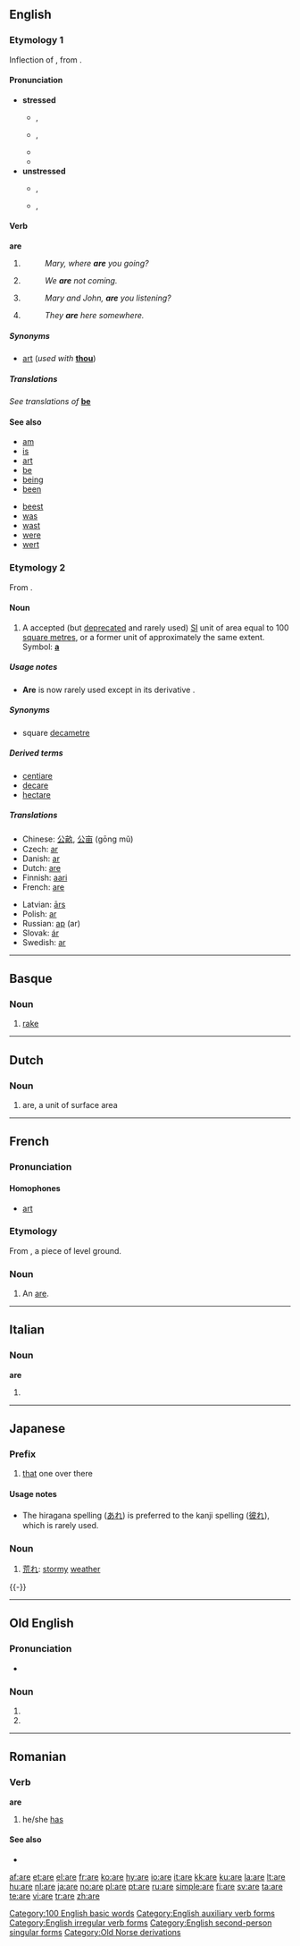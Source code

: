 {{see|Åre|-are|-aré}}
{{wikipedia|ARE}}
==English==

{{rank|they|my|were|36|are|their|one|so}}

===Etymology 1===
Inflection of {{OE.}} {{term|am|lang=ang}}, from {{proto|Indo-European|h₁es-|to be, exist}}.

====Pronunciation====
* '''stressed'''
** {{a|UK}} {{IPA|/ɑː(ɹ)/}}, {{SAMPA|/A:/}}
** {{a|US}} {{IPA|/ɑɹ/}}, {{SAMPA|/Ar/}}
** {{audio|en-us-are.ogg|Audio (US)}}
** {{rhymes|ɑː(r)}}
* '''unstressed'''
** {{a|UK}} {{IPA|/ə/}}, {{SAMPA|/@/}}
** {{a|US}} {{IPA|/ɚ/}}, {{SAMPA|/@`/}}
<!--This should probably have a stressed and unstressed pronunciation, but I'm not sure how to handle the audio.  Please contact Dvortygirl for an unstressed sound sample if you are writing pronunciations.-->

====Verb====
'''are'''

# {{form of|second-person singular simple present tense|be}}
#: ''Mary, where '''are''' you going?''
# {{form of|first-person plural simple present tense|be}}
#: ''We '''are''' not coming.''
# {{form of|second-person plural simple present tense|be}}
#: ''Mary and John, '''are''' you listening?''
# {{form of|third-person plural simple present tense|be}}
#: ''They '''are''' here somewhere.''

=====Synonyms=====
* {{sense|second-person singular}} {{qualifier|archaic}} [[art]] (''used with'' '''[[thou]]''')

=====Translations=====
''See translations of'' '''[[be#Translations|be]]'''
<!-- This is a verb form and so translations should not be given; in any case, these do not, in some or all cases, translate the uses of "are" in the example sentences given
{{trans-top|Second-person singular}}
* [[Catalan]]: [[ets]], [[estàs]]
* Chinese: [[是]] (shì)
* Czech: [[jsi]]
* Danish: [[er#Danish|er]]
* Dutch: [[bent]]
* Esperanto: [[estas]]
* Finnish: [[olet]]
* French: [[es#French|es]]
* German: [[bist]]
* Greek: [[είστε]] (íste)
* Hindi: [[हैं]] (haĩ) ''(polite)'', [[हो]] (ho) ''(mid formality)'', [[है]] (he) ''(inf., imp.)''
* Hungarian: [[vagy]]
* [[Interlingua]]: [[es]] ''(all persons and numbers)''
{{trans-mid}}
* Irish: [[tá]]
* Latin: [[es#Latin|es]]
* Latvian: [[esi]]
* Norwegian: [[er#Norwegian|er]]
* [[Novial]]: [[es]]
* Polish: [[jesteś]]
* Portuguese: [[é]], [[és]], [[está]], [[estás]]
* Romanian: [[eşti]]
* Russian: ''(not used)''
* Slovak: [[si#Slovak|si]]
* Slovene: [[si]]
* Spanish: (''informal'') [[eres]], (''formal'') [[es#Spanish|es]]; (''informal'') [[estás]], (''formal'') [[está]]
* Swedish: [[är]]
{{trans-bottom}}

{{trans-top|First-person plural}}
* [[Catalan]]: [[som]], [[estem]]
* Chinese: [[是]] (shì)
* Czech: [[jsme]]
* Danish: [[er#Danish|er]]
* Dutch: [[zijn]]
* Esperanto: [[estas]]
* Finnish: [[olemme]]
* French: [[sommes]]
* German: [[sind]]
* Greek: [[είμαστε]] (ímaste)
* Hindi: [[हैं]] (haĩ) Ref any Hindi grammar :)
* Hungarian: [[vagyunk]]
* [[Interlingua]]: [[es]] ''(all persons and numbers)''
* Irish: [[tá]], [[táimid]]
{{trans-mid}}
* Italian: [[siamo]], [[stiamo]]
* Latin: [[sumus]]
* Latvian: [[esam]]
* Norwegian: [[er#Norwegian|er]]
* [[Novial]]: [[es]]
* Polish: [[jesteśmy]]
* Portuguese: [[somos]], [[estamos]]
* Romanian: [[suntem]]
* Russian: ''(not used)''
* Slovak: [[sme#Slovak|sme]]
* Slovene: [[sva]] (dual), [[smo]] (plural)
* Spanish: [[somos]]; [[estamos]]
* Swedish: [[är]]
* Yiddish: [[זײַנען]]
{{trans-bottom}}

{{trans-top|Second-person plural}}
* [[Catalan]]: [[esteu]] [[sou]]
* Chinese: [[是]] (shì)
* Czech: [[jste]]
* Danish: [[er#Danish|er]]
* Dutch: [[zijn]]
* Esperanto: [[estas]]
* Finnish: [[olette]]
* French: [[êtes]]
* German: [[seid]]
* Greek: [[είσαστε]] (ísaste)
* Hindi: [[हैं]] (haĩ) ''(polite)'', [[हो]] (ho) ''(mid formality)''
* Hungarian: [[vagytok]]
* [[Interlingua]]: [[es]] ''(all persons and numbers)''
{{trans-mid}}
* Italian: [[siete]], [[state#Italian|state]]
* Latin: [[estis]]
* Norwegian: [[er#Norwegian|er]]
* [[Novial]]: [[es]]
* Polish: [[jesteście]]
* Portuguese: [[são]], [[sois]], [[estão]], [[estais]]
* Romanian: [[sunteţi]]
* Russian: ''(not used)''
* Slovak: [[ste#Slovak|ste]]
* Slovene: [[sta]] (dual), [[ste]] (plural)
* Spanish: (''informal'') [[sois]], (''formal'') [[son]]; (''informal'') [[estáis]], (''formal'') [[están]]
* Swedish: [[är]]
{{trans-bottom}}

{{trans-top|Third-person plural}}
* [[Catalan]]: [[són]], [[estan]]
* Chinese: [[是]] (shì)
* Czech: [[jsou]]
* Danish: [[er#Danish|er]]
* Dutch: [[zijn]]
* Esperanto: [[estas]]
* Finnish: [[ovat]]
* French: [[sont]]
* German: [[sind]]
* Greek: [[είναι]] (íne)
* Hindi: [[हैं]] (haĩ)
* Hungarian: [[vannak]] (usually omitted)
* [[Interlingua]]: [[es]] ''(all persons and numbers)''
* Irish: [[tá]]
{{trans-mid}}
* Italian: [[sono]], [[stanno]]
* Latin: [[sunt]]
* Latvian: [[ir]]
* Norwegian: [[er#Norwegian|er]]
* [[Novial]]: [[es]]
* Polish: [[są]]
* Portuguese: [[são]], [[estão]]
* Romanian: [[sunt]]
* Russian: [[суть]] ''(archaic)''
* Slovak: [[sú#Slovak|sú]]
* Slovene: [[sta]] (dual), [[so]] (plural)
* Spanish: [[son#Spanish|son]]; [[están]]
* Swedish: [[är]]
* Yiddish: [[זײַנען]]
{{trans-bottom}}

{{checktrans}}
* {{ttbc|Persian}}: {{fa-Arab|[[اند|اَند]]}} (ænd), {{fa-Arab|[[هستند|هَستَند]]}} (hæstænd)
* {{ttbc|Urdu}}: {{ur-Arab|[[ہیں]]}} (haĩ)
-->

====See also====
{{top2}}
* [[am]]
* [[is]]
* [[art]]
* [[be]]
* [[being]]
* [[been]]
{{mid2}}
* [[beest]]
* [[was]]
* [[wast]]
* [[were]]
* [[wert]]
{{bottom}}

===Etymology 2===
From {{F.}} {{term|are|lang=fr}}.

====Noun====
{{wikipedia}}
{{en-noun}}

# {{rare}} A accepted (but [[deprecate]]d and rarely used) [[SI]] unit of area equal to 100 [[square metre]]s, or a former unit of approximately the same extent. Symbol: '''[[a]]'''

=====Usage notes=====
* '''Are''' is now rarely used except in its derivative {{term|hectare}}.

=====Synonyms=====
* {{selse|SI unit}} {{qualifier|rare}} square [[decametre]]

=====Derived terms=====
* [[centiare]]
* [[decare]]
* [[hectare]]

=====Translations=====
{{trans-top|unit of area}}
* Chinese: [[公畝]], [[公亩]] (gōng mǔ)
* Czech: [[ar#Czech|ar]] {{m}}
* Danish: [[ar#Danish|ar]]
* Dutch: [[#Dutch|are]] {{m}}
* Finnish: [[aari]]
* French: [[#French|are]]
{{trans-mid}}
* Latvian: [[ārs]] {{m}}
* Polish: [[ar#Polish|ar]] {{m}}
* Russian: [[ар]] (ar) {{m}}
* Slovak: [[ár#Slovak|ár]] {{m}}
* Swedish: [[ar#Swedish|ar]] {{c}}
{{trans-bottom}}

[[Category:100 English basic words]]
[[Category:English auxiliary verb forms]]
[[Category:English irregular verb forms]]
[[Category:English second-person singular forms]]

----

==Basque==

===Noun===
{{infl|eu|noun}}

# [[rake]]

----

==Dutch==

===Noun===
{{infl|nl|noun}}

# are, a unit of surface area

----

==French==

===Pronunciation===

====Homophones====
* [[art]]

===Etymology===
From {{L.|fr}} {{term|area|lang=la}}, a piece of level ground.

===Noun===
{{fr-noun|m}}

<!--disputed: #[[acre]]-->

# An [[#Noun|are]].

----

==Italian==

===Noun===
'''are''' {{f}} {{p}}

# {{plural of|ara|lang=Italian}}

----

==Japanese==
{{Japanese demonstratives}}

===Prefix===
{{ja-pos|r|prefix|hira=あれ|kanji=彼れ}}

# [[that]] one over there

====Usage notes====
* The hiragana spelling ([[あれ]]) is preferred to the kanji spelling ([[彼れ]]), which is rarely used.

===Noun===
{{ja-noun|r|hira=あれ}}

# [[荒れ]]: [[stormy]] [[weather]]
{{-}}

----

==Old English==

===Pronunciation===
* {{IPA|lang=ang|/'a:re/}}

===Noun===
{{infl|ang|noun form|sc=Latinx|head=āre|form of|[[ar#Old English|ār]]}}

# {{form of|Accusative, genitive or dative singular|[[ar#Old English|ār]]}}
# {{form of|Nominative or accusative plural|[[ar#Old English|ār]]}}

[[Category:Old Norse derivations]]

----

==Romanian==

===Verb===
'''are'''

# {{ro-form-verb|3s|pres|avea}} he/she [[has]]

====See also====
* {{l|ro|a}}

[[af:are]]
[[et:are]]
[[el:are]]
[[fr:are]]
[[ko:are]]
[[hy:are]]
[[io:are]]
[[it:are]]
[[kk:are]]
[[ku:are]]
[[la:are]]
[[lt:are]]
[[hu:are]]
[[nl:are]]
[[ja:are]]
[[no:are]]
[[pl:are]]
[[pt:are]]
[[ru:are]]
[[simple:are]]
[[fi:are]]
[[sv:are]]
[[ta:are]]
[[te:are]]
[[vi:are]]
[[tr:are]]
[[zh:are]]
